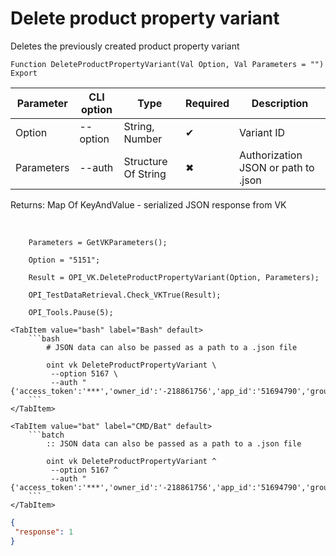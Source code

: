 ﻿---
sidebar_position: 7
---


# Delete product property variant
 Deletes the previously created product property variant



`Function DeleteProductPropertyVariant(Val Option, Val Parameters = "") Export`

  | Parameter | CLI option | Type | Required | Description |
  |-|-|-|-|-|
  | Option | --option | String, Number | &#x2714; | Variant ID |
  | Parameters | --auth | Structure Of String | &#x2716; | Authorization JSON or path to .json |

  
  Returns:  Map Of KeyAndValue - serialized JSON response from VK

<br/>




```bsl title="1C:Enterprise/OneScript code example"
    Parameters = GetVKParameters();

    Option = "5151";

    Result = OPI_VK.DeleteProductPropertyVariant(Option, Parameters);

    OPI_TestDataRetrieval.Check_VKTrue(Result);

    OPI_Tools.Pause(5);
```
 

 <Tabs>
  
    <TabItem value="bash" label="Bash" default>
        ```bash
            # JSON data can also be passed as a path to a .json file
            
            oint vk DeleteProductPropertyVariant \
             --option 5167 \
             --auth "{'access_token':'***','owner_id':'-218861756','app_id':'51694790','group_id':'218861756'}"
        ```
    </TabItem>
  
    <TabItem value="bat" label="CMD/Bat" default>
        ```batch
            :: JSON data can also be passed as a path to a .json file
            
            oint vk DeleteProductPropertyVariant ^
             --option 5167 ^
             --auth "{'access_token':'***','owner_id':'-218861756','app_id':'51694790','group_id':'218861756'}"
        ```
    </TabItem>
</Tabs>


```json title="Result"
{
 "response": 1
}
```
